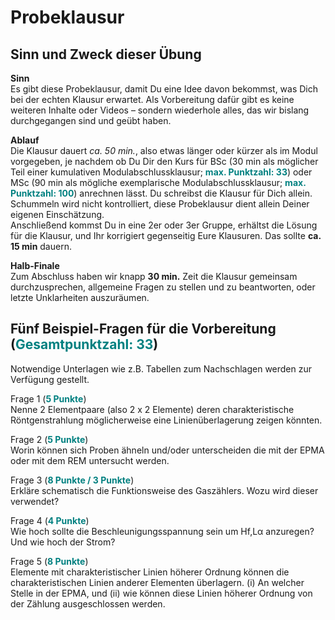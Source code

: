 # Probeklausur

## Sinn und Zweck dieser Übung

**Sinn**  
Es gibt diese Probeklausur, damit Du eine Idee davon bekommst, was Dich bei der echten Klausur erwartet. Als Vorbereitung dafür gibt es keine weiteren Inhalte oder Videos – sondern wiederhole alles, das wir bislang durchgegangen sind und geübt haben.

**Ablauf**  
Die Klausur dauert *ca. 50 min.*, also etwas länger oder kürzer als im Modul vorgegeben, je nachdem ob Du Dir den Kurs für BSc (30 min als möglicher Teil einer kumulativen Modulabschlussklausur; <span style="color: teal; font-weight: bold;">max. Punktzahl: 33</span>) oder MSc (90 min als mögliche exemplarische Modulabschlussklausur; <span style="color: teal; font-weight: bold;">max. Punktzahl: 100</span>) anrechnen lässt. Du schreibst die Klausur für Dich allein. Schummeln wird nicht kontrolliert, diese Probeklausur dient allein Deiner eigenen Einschätzung.  
Anschließend kommst Du in eine 2er oder 3er Gruppe, erhältst die Lösung für die Klausur, und Ihr korrigiert gegenseitig Eure Klausuren. Das sollte **ca. 15 min** dauern.

**Halb-Finale**  
Zum Abschluss haben wir knapp **30 min.** Zeit die Klausur gemeinsam durchzusprechen, allgemeine Fragen zu stellen und zu beantworten, oder letzte Unklarheiten auszuräumen.

## Fünf Beispiel-Fragen für die Vorbereitung (<span style="color: teal;">Gesamtpunktzahl: 33</span>)  
Notwendige Unterlagen wie z.B. Tabellen zum Nachschlagen werden zur Verfügung gestellt.

Frage 1 (<span style="color: teal; font-weight: bold;">5 Punkte</span>)  
Nenne 2 Elementpaare (also 2 x 2 Elemente) deren charakteristische Röntgenstrahlung möglicherweise eine Linienüberlagerung zeigen könnten.

Frage 2 (<span style="color: teal; font-weight: bold;">5 Punkte</span>)  
Worin können sich Proben ähneln und/oder unterscheiden die mit der EPMA oder mit dem REM untersucht werden.

Frage 3 (<span style="color: teal; font-weight: bold;">8 Punkte / 3 Punkte</span>)  
Erkläre schematisch die Funktionsweise des Gaszählers. Wozu wird dieser verwendet?

Frage 4 (<span style="color: teal; font-weight: bold;">4 Punkte</span>)  
Wie hoch sollte die Beschleunigungsspannung sein um Hf,Lα anzuregen? Und wie hoch der Strom?

Frage 5 (<span style="color: teal; font-weight: bold;">8 Punkte</span>)  
Elemente mit charakteristischer Linien höherer Ordnung können die charakteristischen Linien anderer Elementen überlagern. (i) An welcher Stelle in der EPMA, und (ii) wie können diese Linien höherer Ordnung von der Zählung ausgeschlossen werden.
